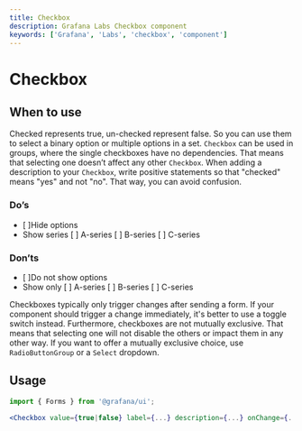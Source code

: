```yaml
---
title: Checkbox
description: Grafana Labs Checkbox component
keywords: ['Grafana', 'Labs', 'checkbox', 'component']
---
```



# Checkbox <Badge text='draft' color='orange'></Badge>

## When to use

Checked represents true, un-checked represent false. So you can use them to select a binary option or multiple options in a set. `Checkbox` can be used in groups, where the single checkboxes have no dependencies. That means that selecting one doesn’t affect any other `Checkbox`. When adding a description to your `Checkbox`, write positive statements so that "checked" means "yes" and not "no". That way, you can avoid confusion.


### Do’s



* [ ]Hide options
* Show series [ ] A-series [ ] B-series [ ] C-series


### Don’ts



* [ ]Do not show options
* Show only [ ] A-series [ ] B-series [ ] C-series

Checkboxes typically only trigger changes after sending a form. If your component should trigger a change immediately, it's better to use a toggle switch instead. Furthermore, checkboxes are not mutually exclusive. That means that selecting one will not disable the others or impact them in any other way. If you want to offer a mutually exclusive choice, use `RadioButtonGroup` or a `Select` dropdown.

## Usage

```jsx
import { Forms } from '@grafana/ui';

<Checkbox value={true|false} label={...} description={...} onChange={...} />
```
